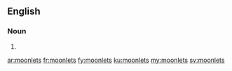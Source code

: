 ==English==

===Noun===
{{head|en|plural}}

# {{plural of|moonlet|lang=en}}

[[ar:moonlets]]
[[fr:moonlets]]
[[fy:moonlets]]
[[ku:moonlets]]
[[my:moonlets]]
[[sv:moonlets]]
